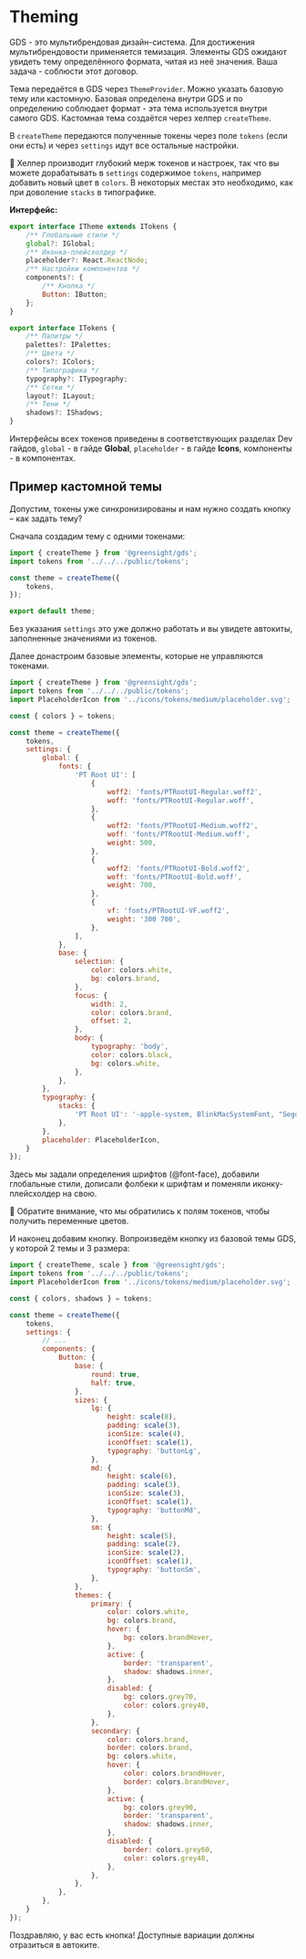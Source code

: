 
<Meta title="Dev / Theming" />

# Theming

GDS - это мультибрендовая дизайн-система. Для достижения мультибрендовости применяется темизация. Элементы GDS ожидают увидеть тему определённого формата, читая из неё значения. Ваша задача - соблюсти этот договор.

Тема передаётся в GDS через `ThemeProvider`. Можно указать базовую тему или кастомную. Базовая определена внутри GDS и по определению соблюдает формат - эта тема используется внутри самого GDS. Кастомная тема создаётся через хелпер `createTheme`.

В `createTheme` передаются полученные токены через поле `tokens` (если они есть) и через `settings` идут все остальные настройки.

💬 Хелпер производит глубокий мерж токенов и настроек, так что вы можете дорабатывать в `settings` содержимое `tokens`, например добавить новый цвет в `colors`. В некоторых местах это необходимо, как при доволение `stacks` в типографике.

**Интерфейс:**

```js
export interface ITheme extends ITokens {
    /** Глобальные стили */
    global?: IGlobal;
    /** Иконка-плейсхолдер */
    placeholder?: React.ReactNode;
    /** Настройки компонентов */
    components?: {
        /** Кнопка */
        Button: IButton;
    };
}

export interface ITokens {
    /** Палитры */
    palettes?: IPalettes;
    /** Цвета */
    colors?: IColors;
    /** Типографика */
    typography?: ITypography;
    /** Сетки */
    layout?: ILayout;
    /** Тени */
    shadows?: IShadows;
}
```

Интерфейсы всех токенов приведены в соответствующих разделах Dev гайдов, `global` - в гайде **Global**, `placeholder` - в гайде **Icons**, компоненты - в компонентах.

## Пример кастомной темы

Допустим, токены уже синхронизированы и нам нужно создать кнопку – как задать тему?

Сначала создадим тему с одними токенами:

```js
import { createTheme } from '@greensight/gds';
import tokens from '../../../public/tokens';

const theme = createTheme({
    tokens,
});

export default theme;
```

Без указания `settings` это уже должно работать и вы увидете автокиты, заполненные значениями из токенов.

Далее донастроим базовые элементы, которые не управляются токенами.

```js
import { createTheme } from '@greensight/gds';
import tokens from '../../../public/tokens';
import PlaceholderIcon from '../icons/tokens/medium/placeholder.svg';

const { colors } = tokens;

const theme = createTheme({
    tokens,
    settings: {
        global: {
            fonts: {
                'PT Root UI': [
                    {
                        woff2: 'fonts/PTRootUI-Regular.woff2',
                        woff: 'fonts/PTRootUI-Regular.woff',
                    },
                    {
                        woff2: 'fonts/PTRootUI-Medium.woff2',
                        woff: 'fonts/PTRootUI-Medium.woff',
                        weight: 500,
                    },
                    {
                        woff2: 'fonts/PTRootUI-Bold.woff2',
                        woff: 'fonts/PTRootUI-Bold.woff',
                        weight: 700,
                    },
                    {
                        vf: 'fonts/PTRootUI-VF.woff2',
                        weight: '300 700',
                    },
                ],
            },
            base: {
                selection: {
                    color: colors.white,
                    bg: colors.brand,
                },
                focus: {
                    width: 2,
                    color: colors.brand,
                    offset: 2,
                },
                body: {
                    typography: 'body',
                    color: colors.black,
                    bg: colors.white,
                },
            },
        },
        typography: {
            stacks: {
                'PT Root UI': '-apple-system, BlinkMacSystemFont, "Segoe UI", "PingFang SC", "Hiragino Sans GB", "Microsoft YaHei", "Helvetica Neue", Helvetica, Arial, sans-serif, "Apple Color Emoji", "Segoe UI Emoji", "Segoe UI Symbol"',
            },
        },
        placeholder: PlaceholderIcon,
    }
});
```

Здесь мы задали определения шрифтов (@font-face), добавили глобальные стили, дописали фолбеки к шрифтам и поменяли иконку-плейсхолдер на свою.

💬 Обратите внимание, что мы обратились к полям токенов, чтобы получить переменные цветов.

И наконец добавим кнопку. Вопроизведём кнопку из базовой темы GDS, у которой 2 темы и 3 размера:

```js
import { createTheme, scale } from '@greensight/gds';
import tokens from '../../../public/tokens';
import PlaceholderIcon from '../icons/tokens/medium/placeholder.svg';

const { colors, shadows } = tokens;

const theme = createTheme({
    tokens,
    settings: {
        // ...
        components: {
            Button: {
                base: {
                    round: true,
                    half: true,
                },
                sizes: {
                    lg: {
                        height: scale(8),
                        padding: scale(3),
                        iconSize: scale(4),
                        iconOffset: scale(1),
                        typography: 'buttonLg',
                    },
                    md: {
                        height: scale(6),
                        padding: scale(3),
                        iconSize: scale(3),
                        iconOffset: scale(1),
                        typography: 'buttonMd',
                    },
                    sm: {
                        height: scale(5),
                        padding: scale(2),
                        iconSize: scale(2),
                        iconOffset: scale(1),
                        typography: 'buttonSm',
                    },
                },
                themes: {
                    primary: {
                        color: colors.white,
                        bg: colors.brand,
                        hover: {
                            bg: colors.brandHover,
                        },
                        active: {
                            border: 'transparent',
                            shadow: shadows.inner,
                        },
                        disabled: {
                            bg: colors.grey70,
                            color: colors.grey40,
                        },
                    },
                    secondary: {
                        color: colors.brand,
                        border: colors.brand,
                        bg: colors.white,
                        hover: {
                            color: colors.brandHover,
                            border: colors.brandHover,
                        },
                        active: {
                            bg: colors.grey90,
                            border: 'transparent',
                            shadow: shadows.inner,
                        },
                        disabled: {
                            border: colors.grey60,
                            color: colors.grey40,
                        },
                    },
                },
            },
        },
    }
});
```

Поздравляю, у вас есть кнопка! Доступные вариации должны отразиться в автоките.
